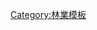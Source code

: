 <noinclude>
{{noteTA
|1=zh-hans:梁;zh-hant:樑;
|2=zh-hans:正交胶合木;zh-hant:直交集成板;
}}
</noinclude>
{{Navbox
| name = 木製品
| state = {{{state<includeonly>|collapsed</includeonly>}}}
| title = 木製品
| bodyclass = hlist
| image =

| group1 = [[木材]]
| list1  = 
* {{le|條板|Batten}}
* [[梁 (结构)|梁]]
* {{le|托牆梁|Bressummer}}
* {{le|曲木屋架|Cruck}}
* {{le|鋼木夾合樑|Flitch beam}}
* {{le|木質地板|Wood flooring}}
* {{le|托樑|Joist}}
* {{le|板樁|Lath}}
* {{le|裝飾板條|Molding (decorative)}}
* {{le|鑲板|Panelling}}
* {{le|厚板|Plank (wood)}}
* {{le|靠牆板|Wall plate}}
* {{le|支柱|Post (structural)}}
* [[檁]]
* {{le|椽|Rafter}}
* [[枕木]]
* {{le|再生木材|Reclaimed lumber}}
* {{le|木墻面板|Wood shingle}}
* {{le|墻板|Siding (construction)|木墻板}}
* {{le|底板 (結構)|Sill plate|底板}}
* {{le|木柱隔墻|wall stud}}
* {{le|木屋頂桁架|Timber roof truss}}
* {{le|木釘|Treenail}}
* [[桁架 (工程)|桁架]]
* [[電線杆]]
* [[紙漿用木材]]
* [[寄木細工]]
** {{le|木墻面板|Wood shingle#Shakes|木制盖屋板}}
** {{le|槽口接合|shiplap}}

| group2 = [[人造板]]
| list2 =
* {{le|正交胶合木|Cross-laminated timber}}
* {{le|胶合木|Glued laminated timber}}
** [[薄片]]
** {{le|单板层积材|Laminated veneer lumber}}
** {{le|单板条定向层积材|Parallel-strand lumber}}
* {{le|工字擱柵|i-joist}}
* [[纤维板]]
** {{le|硬質纖維板|hardboard}}
** {{le|梅森奈特纖維板|Masonite}}
** {{le|中密度纤维板|Medium-density fibreboard|中纤板}}
* [[定向纖維板]]
* {{le|定向結構麥秸板|Oriented structural straw board}}
* [[塑合板]]
* [[膠合板]]
* {{le|结构保温板|Structural insulated panel}}
* {{le|木塑复合材料|Wood-plastic composite}}
** {{le|木塑板|Composite lumber}}

| group3 = 薪材
| list3  = 
* [[木炭]]
** [[生物炭]]
* {{le|木塊|Firelog}}
* [[柴火]]
* [[颗粒燃料]]
* {{le|木質燃料|Wood fuel}}

| group4 = {{le|木纖維|Wood fibre|纖維}}
| list4  = 
* {{link-en|卡片紙|Cardboard}}
* [[瓦通紙]]
* [[紙]]
* [[纸板]]
* [[木漿]]
* [[嫘縈]]

| group5 = 衍生物
| list5 =
* [[樺焦油]]
* [[纖維素]]
** [[半纖維素]]
** {{le|纳米纤维素|Nanocellulose|-{zh-cn:纳米; zh-hk:納米; zh-tw:奈米;}-}}
* [[纖維素乙醇]]
* {{le|染料木 (木製品)|Dyewoods|染料}}
* [[木質素]]
* [[煙熏液]]
* [[碱液]]
* [[甲醇]]
* [[木醋液]]
* {{le|松焦油|Pine tar}}
* {{le|瀝青 (樹脂)|Pitch (resin)|瀝青}}
* {{le|檀香油|Sandalwood oil}}
* [[鞣質]]
* [[木煤氣]]

| group6 = [[副產品]]
| list6 =
* {{le|樹皮屑|Barkdust}}
* {{le|黑液|Black liquor}}
* {{le|枝生碎木|Ramial chipped wood}}
* [[木糠]]
* {{le|妥爾油|Tall oil}}
* [[木糠|木粉]]
* {{le|木毛|Wood wool}}
* {{le|碎木|Woodchips}}

| group7 = 歷史的
| list7 =
* {{le|Axe ties|Axe ties}}
* {{le|護牆板|Clapboard (architecture)}}
* [[獨木舟]]
* [[钾盐]]
* {{le|Sawdust brandy|Sawdust brandy}}
* {{le|拆分圍欄|Split-rail fence}}
* {{le|鞣制革|Tanbark}}
* [[木骨架]]
* [[桅杆|木桅杆]]

| group8 = 另請參閱
| list8  = 
* [[生物質]]
* {{le|認證木材|Certified wood}}
* {{le|分解蒸餾|Destructive distillation}}
* {{le|工程竹|Engineered bamboo}}
* [[乾餾]]
* [[林業]]
* {{le|木材列表|List of woods}}
* {{le|覆蓋料|Mulch}}
* {{le|非木製林產品|Non-timber forest product}}
* [[造紙術]]
* {{le|木材乾燥|Wood drying}}
* {{le|木材防腐|Wood preservation}}
* {{le|木材加工|Wood processing}}
* [[木工]]
}}<noinclude>
{{Documentation}}
[[Category:林業模板]]
</noinclude>